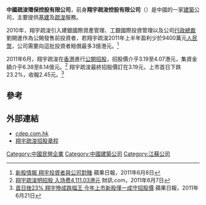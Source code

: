 '''中國疏浚環保控股有限公司'''，前身'''翔宇疏浚控股有限公司'''（{{hkex|0871}}）是中國的一家[[建築|建築]]公司，主要提供[[基建|基建]]及[[疏浚|疏浚]]服務。

2010年，翔宇疏浚引入建銀國際資產管理、工銀國際投資管理以及公司[[行政總裁|行政總裁]]劉開進作為公開發售前投資者，若翔宇疏浚2011年上半年盈利少於9400萬元[[人民幣|人民幣]]，公司需要向這批投資者賠償最多3億港元。<ref>[http://hk.apple.nextmedia.com/template/apple/art_main.php?iss_id=20110608&sec_id=15307&subsec=15320&art_id=15322575 新股情報 翔宇投資者與公司對賭] 蘋果日報，2011年6月8日</ref>

2011年6月，翔宇疏浚在[[香港|香港]]進行[[公開招股|公開招股]]，招股價介乎3.19至4.07港元，集資金額介乎6.38至8.14億元。<ref>[http://stocks.caixun.com/content/20110607/NE02n2ts.html 翔宇疏浚明招股 入场费4,111.03港元]{{dead link|date=2017年11月 |bot=InternetArchiveBot |fix-attempted=yes }} 財訊.com，2011年6月7日</ref> 翔宇疏浚最終招股價訂在3.19元，上市首日下跌23.2%，收報2.45元。<ref>[http://hk.apple.nextmedia.com/template/apple/art_main.php?iss_id=20110621&sec_id=15307&subsec=15320&art_id=15359665 首日挫23% 翔宇慘成跌幅王 今年上市新股僅一成守招股價] 蘋果日報，2011年6月21日</ref>

==參考==
{{reflist}}

==外部連結==
*[http://www.cdep.com.hk/ cdep.com.hk]{{Wayback|url=http://www.cdep.com.hk/ |date=20140221061058 }}
*[http://www.hkexnews.hk/listedco/listconews/sehk/20110608/LTN20110608008_C.HTM 翔宇疏浚招股章程]{{Wayback|url=http://www.hkexnews.hk/listedco/listconews/sehk/20110608/LTN20110608008_C.HTM |date=20110611045825 }}

[[Category:中國民營企業|Category:中國民營企業]]
[[Category:中國建築公司|Category:中國建築公司]]
[[Category:江蘇公司|Category:江蘇公司]]